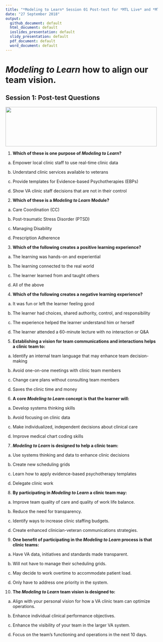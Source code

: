 ```yaml
---
title: "*Modeling to Learn* Session 01 Post-test for *MTL Live* and *MTL Video*"
date: "27 September 2018"
output: 
  github_document: default
  html_document: default
  ioslides_presentation: default
  slidy_presentation: default
  pdf_document: default
  word_document: default
---
```

# *Modeling to Learn* how to align our team vision.
<!-- MTL Logo, HTML img tag -->
## Session 1: Post-test Questions	
<img src = "https://raw.githubusercontent.com/lzim/teampsd/teampsd_style/mtl_logo/mtl_testdontguess_sm.png"
     height = "130" width = "500">  
					
1.	**Which of these is one purpose of *Modeling to Learn*?**						

a. Empower local clinic staff to use real-time clinic data	

b. Understand clinic services available to veterans						

c. Provide templates for Evidence-based Psychotherapies (EBPs)						

d. Show VA clinic staff decisions that are not in their control						
							
2.	**Which of these is a *Modeling to Learn* Module?**						

a. Care Coordination (CC)						

b. Post-traumatic Stress Disorder (PTSD)						

c. Managing Disability						

d. Prescription Adherence						
							
3.	**Which of the following creates a positive learning experience?**						

a. The learning was hands-on and experiential						

b. The learning connected to the real world						

c. The learner learned from and taught others						

d. All of the above						
							
4.	**Which of the following creates a negative learning experience?**						

a. It was fun or left the learner feeling good						

b. The learner had choices, shared authority, control, and responsibility						

c. The experience helped the learner understand him or herself						

d. The learner attended a 60-minute lecture with no interaction or Q&A						
							
5.	**Establishing a vision for team communications and interactions helps a clinic team to:**					

a. Identify an internal team language that may enhance team decision-making						

b. Avoid one-on-one meetings with clinic team members						

c. Change care plans without consulting team members						

d. Saves the clinic time and money						
											
6.	**A core *Modeling to Learn* concept is that the learner will:**						

a. Develop systems thinking skills						

b. Avoid focusing on clinic data						

c. Make individualized, independent decisions about clinical care						

d. Improve medical chart coding skills						
												
7.	***Modeling to Learn* is designed to help a clinic team:**						

a. Use systems thinking and data to enhance clinic decisions						

b. Create new scheduling grids						

c. Learn how to apply evidence-based psychotherapy templates						

d. Delegate clinic work						
							
8.	**By participating in *Modeling to Learn* a clinic team may:**						

a. Improve team quality of care and quality of work life balance.						

b. Reduce the need for transparency.						

c. Identify ways to increase clinic staffing budgets.						

d. Create enhanced clinician-veteran communications strategies.						
													
9.	**One benefit of participating in the *Modeling to Learn* process is that clinic teams:**						
a. Have VA data, initiatives and standards made transparent.						

b. Will not have to manage their scheduling grids.						

c. May decide to work overtime to accommodate patient load.						

d. Only have to address one priority in the system.						
													
10.	**The *Modeling to Learn* team vision  is designed to:**						

a. Align with your personal vision for how a VA clinic team can optimize operations.						

b. Enhance individual clinical performance objectives.						

c. Enhance the visibility of your team in the larger VA system.						

d. Focus on the team’s functioning and operations in the next 10 days.						
